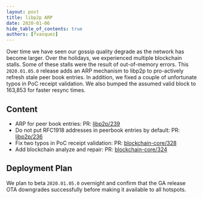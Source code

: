 ```yaml
---
layout: post
title: libp2p ARP
date: 2020-01-06
hide_table_of_contents: true
authors: [fvasquez]
---
```


Over time we have seen our gossip quality degrade as the network has become larger. Over the
holidays, we experienced multiple blockchain stalls. Some of these stalls were the result of
out-of-memory errors. This `2020.01.05.0` release adds an ARP mechanism to libp2p to pro-actively
refresh stale peer book entries. In addition, we fixed a couple of unfortunate typos in PoC receipt
validation. We also bumped the assumed valid block to 163,853 for faster resync times.

<!--truncate-->

## Content

- ARP for peer book entries: PR: [libp2p/239](https://github.com/helium/erlang-libp2p/pull/239)
- Do not put RFC1918 addresses in peerbook entries by default: PR:
  [libp2p/236](https://github.com/helium/erlang-libp2p/pull/236)
- Fix two typos in PoC receipt validation: PR:
  [blockchain-core/328](https://github.com/helium/blockchain-core/pull/328)
- Add blockchain analyze and repair: PR:
  [blockchain-core/324](https://github.com/helium/blockchain-core/pull/324)

## Deployment Plan

We plan to beta `2020.01.05.0` overnight and confirm that the GA release OTA downgrades successfully
before making it available to all hotspots.
